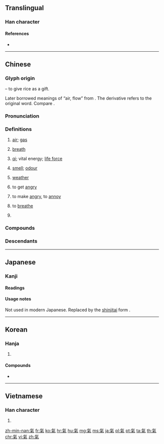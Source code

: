 {{character info/new}}
{{also|气|気|炁}}
==Translingual==
{{Han simplified forms|氣|気|气}}

===Han character===
{{Han char|rn=84|rad=气|as=06|sn=10|four=80917|canj=ONFD|ids=⿹气米}}

====References====
* {{Han ref|kx=0599.120|dkj=17059|dj=0990.260|hdz=32011.140|uh=6C23|ud=27683|bh=AEF0|bd=44784}}

----

==Chinese==
{{zh-forms|s=气}}

===Glyph origin===
{{Han etym}}
{{Han compound|气|米|c1=p|c2=s|t2=rice|ls=psc}} – to give rice as a gift.

Later borrowed meanings of “air, flow” from {{och-l|气}}. The derivative {{och-l|餼}} refers to the original word. Compare {{och-l|乞}}.

===Pronunciation===
{{zh-pron
|m=qì,er=y
|ma=y
|c=hei3
|h=pfs=hi
|md=ké
|mn=khì/khùi
|mn_note=khùi - vernacular, khì - literary
|w=2qi
|mc=y
|oc=y
|cat=n,v
}}

===Definitions===
{{zh-hanzi}}

# [[air]]; [[gas]]
#: {{zh-x|天然氣|natural gas}}
#: {{zh-x|出去 透 透氣！|Go out to breathe fresh '''air'''!}}
#: {{zh-x|輪胎 漏 氣 了。|The tire is leaking '''gas'''.}}
# [[breath]] {{zh-mw|m:口|c:啖}}
#: {{zh-x|喘不過氣 來|to be out of '''breath'''}}
#: {{zh-x|我 會 戰鬥 到 最后 一 口 氣。|I will fight to my last '''breath'''.}}
# {{lb|zh|Chinese philosophy}} [[qi]]; vital energy; [[life force]]
# [[smell]]; [[odour]]
#: {{zh-x|氣味|smell}}
#: {{zh-x|把 廚炊 的 煙火 氣 從 衣服 上 去掉 是 很 難 的。|It is difficult to remove the '''smell''' of cooking from clothes.}}
# [[weather]]
#: {{zh-x|天氣|weather}}
# to get [[angry]]
#: {{zh-x|生氣|to get angry}}
# to make [[angry]], to [[annoy]]
#: {{zh-x|別 氣 我！|Don't '''annoy''' me!}}
# to [[breathe]]
# {{rfdef|zh}} <!-- -ness; quality? -->
#: {{zh-x|有 男人 氣|manly}}

===Compounds===
{{zh-der|氣昂昂|氣泵|氣不打一處來|氣不忿兒|氣不公|氣不過|氣不平|氣沖沖|氣沖牛鬥|氣沖鬥牛|氣沖霄漢|氣喘|氣喘喘|氣喘吁吁|氣窗|氣錘|氣粗|氣墊|氣墊船|氣度|氣短|氣閥|氣氛|氣忿忿|氣憤|氣概|氣割|氣功|氣鼓鼓|氣管|氣管炎|氣貫長虹|氣鍋|氣焊|氣哼哼|氣候|氣呼呼|氣化|氣話|氣火|氣急|氣急敗壞|氣節|氣井|氣撅撅|氣絕|氣厥|氣孔|氣浪|氣類|氣力|氣量|氣流|氣脈|氣門|氣門心|氣悶|氣囊|氣囔囔|氣惱|氣餒|氣逆|氣派|氣泡|氣魄|氣槍|氣球|氣兒不打一處來|氣兒不順|氣人|氣嗓|氣色|氣盛|氣勢|氣勢磅礴|氣勢洶洶|氣數|氣態|氣體|氣田|氣筒|氣頭上|氣團|氣吞山河|氣味|氣溫|氣息|氣息奄奄|氣象|氣象臺|氣象萬千|氣象學|氣象站|氣性|氣洶洶|氣胸|氣咻咻|氣籲籲|氣虛|氣壓|氣壓表|氣眼|氣焰|氣宇|氣運|氣韻|氣質|氣壯山河|一氣|下氣|中氣|串氣|丹氣|二氣|人氣|仙氣|任氣|伏氣|佳氣|使氣|俗氣|俠氣|傲氣|傷氣|傻氣|元氣|充氣|光氣|六氣|冷氣|凶氣|出氣|劍氣|力氣|勇氣|動氣|匠氣|厭氣|受氣|口氣|可氣|吁氣|合氣|同氣|名氣|吐氣|吞氣|吭氣|吷氣|吸氣|呼氣|和氣|咽氣|哈氣|唼氣|喘氣|喜氣|喪氣|嘆氣|嘔氣|噴氣|噫氣|噯氣|嚥氣|四氣|土氣|士氣|壯氣|夜氣|大氣|天氣|失氣|奪氣|女氣|好氣|妖氣|嬌氣|孩氣|官氣|客氣|寒氣|寶氣|導氣|小氣|屏氣|岔氣|嵐氣|布氣|帥氣|廢氣|引氣|彆氣|形氣|御氣|心氣|志氣|忿氣|怒氣|性氣|怨氣|息氣|悔氣|悶氣|惡氣|惹氣|意氣|愚氣|愜氣|憋氣|戾氣|手氣|才氣|打氣|抖氣|捯氣|排氣|掛氣|揚氣|換氣|撒氣|攮氣|放氣|文氣|斷氣|日氣|星氣|春氣|時氣|晦氣|景氣|暑氣|暖氣|暮氣|曝氣|有氣|服氣|朔氣|望氣|朝氣|村氣|根氣|梯氣|歎氣|正氣|殺氣|毆氣|毒氣|民氣|氡氣|氣分|氣命|氣喪|氣噎|氣圈|氣塞|氣夯|氣強|氣忿|氣拍|氣旋|氣根|氣樓|氣歇|氣死|氣母|氣毬|氣沮|氣海|氣湊|氣煤|氣爆|氣盡|氣禁|氣索|氣結|氣胞|氣腔|氣腹|氣艇|氣苦|氣蠱|氣血|氣誼|氣賭|氣道|氣銲|氣骨|氣高|氣鬱|氣鼓|氧氣|氨氣|氫氣|氯氣|水氣|沒氣|沴氣|油氣|沼氣|洋氣|洩氣|流氣|浩氣|浮氣|消氣|涼氣|淑氣|淘氣|淫氣|清氣|溼氣|滯氣|漏氣|潮氣|濁氣|灝氣|火氣|煞氣|煤氣|蒸氣|熱氣|爭氣|爽氣|牛氣|狂氣|狗氣|獃氣|獄氣|王氣|理氣|瑞氣|生氣|疝氣|疫氣|痰氣|瘴氣|癖氣|發氣|白氣|益氣|盛氣|真氣|短氣|硬氣|神氣|福氣|秀氣|秋氣|稚氣|稟氣|穢氣|空氣|窮氣|笑氣|節氣|精氣|素氣|紫氣|絕氣|絳氣|義氣|習氣|老氣|聒氣|聲氣|肝氣|背氣|胎氣|脹氣|脾氣|腐氣|腥氣|膽氣|臊氣|臭氣|艾氣|芳氣|英氣|血氣|補氣|解氣|討氣|語氣|調氣|譜氣|豪氣|負氣|財氣|貧氣|貫氣|賭氣|蹩氣|辣氣|辭氣|迂氣|送氣|透氣|逗氣|通氣|進氣|逸氣|遊氣|運氣|過氣|邪氣|鄉氣|重氣|銳氣|鍊氣|閉氣|閒氣|閣氣|闊氣|陰氣|陽氣|雄氣|雲氣|電氣|霉氣|霧氣|霸氣|靈氣|頹氣|顥氣|風氣|食氣|養氣|香氣|馭氣|駐氣|驕氣|骨氣|體氣|鬆氣|鬥氣}}

===Descendants===
{{CJKV||s=気|き|기|khí}}

{{zh-cat|Elementary|Intermediate}}

----

==Japanese==
{{ja-kanji forms|気|氣}}

===Kanji===
{{ja-kanji|grade=|rs=气06|style=ky|shin=気}}

====Readings====
{{ja-readings
|goon=[[け]] (ke)
|kanon=[[き]] (ki)
|kun={{qualifier|rare}} [[いき]] (iki)
}}

====Usage notes====
Not used in modern Japanese. Replaced by the [[新字体#Japanese|shinjitai]] form {{m|ja|気}}.

----

==Korean==

===Hanja===
{{ko-hanja|hangeul=기|eumhun=|mr=ki|y=ki}}

# {{defn|lang=ko|sort=气06}}

====Compounds====
* {{l|ko|感氣|tr=[[감기]], gamgi}}

----

==Vietnamese==

===Han character===
{{vi-hantu|[[khí]]|rs=气06}}

# {{defn|lang=vi|sort=气06}}

[[zh-min-nan:氣]]
[[fr:氣]]
[[ko:氣]]
[[hr:氣]]
[[hu:氣]]
[[mg:氣]]
[[ms:氣]]
[[ja:氣]]
[[pl:氣]]
[[pt:氣]]
[[ta:氣]]
[[th:氣]]
[[chr:氣]]
[[vi:氣]]
[[zh:氣]]